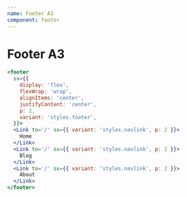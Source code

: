 ```yaml
---
name: Footer A3
component: footer
---
```


# Footer A3

```jsx live
<footer
  sx={{
    display: 'flex',
    flexWrap: 'wrap',
    alignItems: 'center',
    justifyContent: 'center',
    p: 2,
    variant: 'styles.footer',
  }}>
  <Link to='/' sx={{ variant: 'styles.navlink', p: 2 }}>
    Home
  </Link>
  <Link to='/' sx={{ variant: 'styles.navlink', p: 2 }}>
    Blog
  </Link>
  <Link to='/' sx={{ variant: 'styles.navlink', p: 2 }}>
    About
  </Link>
</footer>
```
